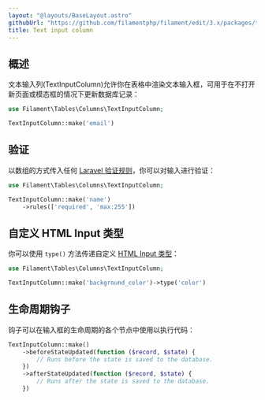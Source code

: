```yaml
---
layout: "@layouts/BaseLayout.astro"
githubUrl: "https://github.com/filamentphp/filament/edit/3.x/packages/tables/docs/03-columns/08-text-input.md"
title: Text input column
---
```


## 概述

文本输入列(TextInputColumn)允许你在表格中渲染文本输入框，可用于在不打开新页面或模态框的情况下更新数据库记录：

```php
use Filament\Tables\Columns\TextInputColumn;

TextInputColumn::make('email')
```

<AutoScreenshot name="tables/columns/text-input/simple" alt="Text input column" version="3.x" />

## 验证

以数组的方式传入任何 [Laravel 验证规则](https://laravel.com/docs/validation#available-validation-rules)，你可以对输入进行验证：

```php
use Filament\Tables\Columns\TextInputColumn;

TextInputColumn::make('name')
    ->rules(['required', 'max:255'])
```

## 自定义 HTML Input 类型

你可以使用 `type()` 方法传递自定义 [HTML Input 类型](https://developer.mozilla.org/en-US/docs/Web/HTML/Element/input#input_types)：

```php
use Filament\Tables\Columns\TextInputColumn;

TextInputColumn::make('background_color')->type('color')
```

## 生命周期钩子

钩子可以在输入框的生命周期的各个节点中使用以执行代码：

```php
TextInputColumn::make()
    ->beforeStateUpdated(function ($record, $state) {
        // Runs before the state is saved to the database.
    })
    ->afterStateUpdated(function ($record, $state) {
        // Runs after the state is saved to the database.
    })
```
